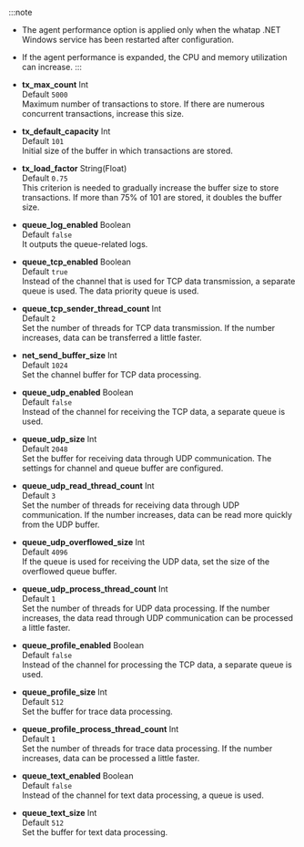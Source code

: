 :::note

-   The agent performance option is applied only when the whatap .NET Windows service has been restarted after configuration.

-   If the agent performance is expanded, the CPU and memory utilization can increase.
    :::

-   **tx_max_count** <span class='type'>Int</span><br/>
    Default `5000`<br/>Maximum number of transactions to store. If there are numerous concurrent transactions, increase this size.

-   **tx_default_capacity** <span class='type'>Int</span><br/>
    Default `101`<br/>Initial size of the buffer in which transactions are stored.

-   **tx_load_factor** <span class='type'>String(Float)</span><br/>
    Default `0.75`<br/>This criterion is needed to gradually increase the buffer size to store transactions. If more than 75% of 101 are stored, it doubles the buffer size.
                              

-   **queue_log_enabled** <span class='type'>Boolean</span><br/>
    Default `false`<br/>It outputs the queue-related logs.

-   **queue_tcp_enabled** <span class='type'>Boolean</span><br/>Default `true`<br/> 
    Instead of the channel that is used for TCP data transmission, a separate queue is used. The data priority queue is used.

-   **queue_tcp_sender_thread_count** <span class='type'>Int</span><br/>Default `2`<br/> 
    Set the number of threads for TCP data transmission. If the number increases, data can be transferred a little faster. 

-   **net_send_buffer_size** <span class='type'>Int</span><br/>Default `1024`<br/>
    Set the channel buffer for TCP data processing.

-   **queue_udp_enabled** <span class='type'>Boolean</span><br/>Default `false`<br/> 
    Instead of the channel for receiving the TCP data, a separate queue is used.

-   **queue_udp_size** <span class='type'>Int</span><br/>Default `2048`<br/> 
    Set the buffer for receiving data through UDP communication. The settings for channel and queue buffer are configured. 

-   **queue_udp_read_thread_count** <span class='type'>Int</span><br/>Default `3`<br/> 
    Set the number of threads for receiving data through UDP communication. If the number increases, data can be read more quickly from the UDP buffer. 

-   **queue_udp_overflowed_size** <span class='type'>Int</span><br/>Default `4096`<br/>
    If the queue is used for receiving the UDP data, set the size of the overflowed queue buffer.

-   **queue_udp_process_thread_count** <span class='type'>Int</span><br/>Default `1`<br/> 
    Set the number of threads for UDP data processing. If the number increases, the data read through UDP communication can be processed a little faster.

-   **queue_profile_enabled** <span class='type'>Boolean</span><br/>Default `false`<br/> 
    Instead of the channel for processing the TCP data, a separate queue is used.

-   **queue_profile_size** <span class='type'>Int</span><br/>Default `512`<br/>
    Set the buffer for trace data processing.

-   **queue_profile_process_thread_count** <span class='type'>Int</span><br/>Default `1`<br/> 
    Set the number of threads for trace data processing. If the number increases, data can be processed a little faster.

-   **queue_text_enabled** <span class='type'>Boolean</span><br/>Default `false`<br/> 
    Instead of the channel for text data processing, a queue is used.

-   **queue_text_size** <span class='type'>Int</span><br/>Default `512`<br/>
    Set the buffer for text data processing.
